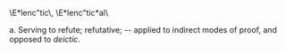 \E*lenc"tic\, \E*lenc"tic*al\

a. Serving to refute; refutative; -- applied to indirect modes of proof, and opposed to ''deictic''.

{{wikify}}